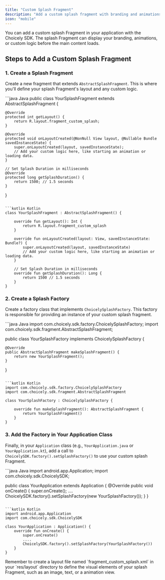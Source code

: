 ```yaml
---
title: "Custom Splash Fragment"
description: "Add a custom splash fragment with branding and animations to your Android app"
icon: "mobile"
---
```


You can add a custom splash Fragment in your application with the Choicely SDK. The splash Fragment can display your branding, animations, or custom logic before the main content loads.

## Steps to Add a Custom Splash Fragment

### 1. Create a Splash Fragment

Create a new fragment that extends `AbstractSplashFragment`. This is where you'll define your splash Fragment's layout and any custom logic.

<CodeGroup>
```java Java
public class YourSplashFragment extends AbstractSplashFragment {

    @Override
    protected int getLayout() {
        return R.layout.fragment_custom_splash;
    }

    @Override
    protected void onLayoutCreated(@NonNull View layout, @Nullable Bundle savedInstanceState) {
        super.onLayoutCreated(layout, savedInstanceState);
        // Add your custom logic here, like starting an animation or loading data.
    }

    // Set Splash Duration in milliseconds
    @Override
    protected long getSplashDuration() {
        return 1500; // 1.5 seconds
    }
}
```

```kotlin Kotlin
class YourSplashFragment : AbstractSplashFragment() {

    override fun getLayout(): Int {
        return R.layout.fragment_custom_splash
    }

    override fun onLayoutCreated(layout: View, savedInstanceState: Bundle?) {
        super.onLayoutCreated(layout, savedInstanceState)
        // Add your custom logic here, like starting an animation or loading data.
    }

    // Set Splash Duration in milliseconds
    override fun getSplashDuration(): Long {
        return 1500 // 1.5 seconds
    }
}
```
</CodeGroup>

### 2. Create a Splash Factory

Create a factory class that implements `ChoicelySplashFactory`. This factory is responsible for providing an instance of your custom splash fragment.

<CodeGroup>
```java Java
import com.choicely.sdk.factory.ChoicelySplashFactory;
import com.choicely.sdk.fragment.AbstractSplashFragment;

public class YourSplashFactory implements ChoicelySplashFactory {

    @Override
    public AbstractSplashFragment makeSplashFragment() {
        return new YourSplashFragment();
    }
}
```

```kotlin Kotlin
import com.choicely.sdk.factory.ChoicelySplashFactory
import com.choicely.sdk.fragment.AbstractSplashFragment

class YourSplashFactory : ChoicelySplashFactory {

    override fun makeSplashFragment(): AbstractSplashFragment {
        return YourSplashFragment()
    }
}
```
</CodeGroup>

### 3. Add the Factory in Your Application Class

Finally, in your `Application` class (e.g., `YourApplication.java` or `YourApplication.kt`), add a call to `ChoicelySDK.factory().setSplashFactory()` to use your custom splash Fragment.

<CodeGroup>
```java Java
import android.app.Application;
import com.choicely.sdk.ChoicelySDK;

public class YourApplication extends Application {
    @Override
    public void onCreate() {
        super.onCreate();
        ....
        ChoicelySDK.factory().setSplashFactory(new YourSplashFactory());
    }
}
```

```kotlin Kotlin
import android.app.Application
import com.choicely.sdk.ChoicelySDK

class YourApplication : Application() {
    override fun onCreate() {
        super.onCreate()
        ....
        ChoicelySDK.factory().setSplashFactory(YourSplashFactory())
    }
}
```
</CodeGroup>

<Info>
Remember to create a layout file named `fragment_custom_splash.xml` in your `res/layout` directory to define the visual elements of your splash Fragment, such as an image, text, or a animation view.
</Info>
